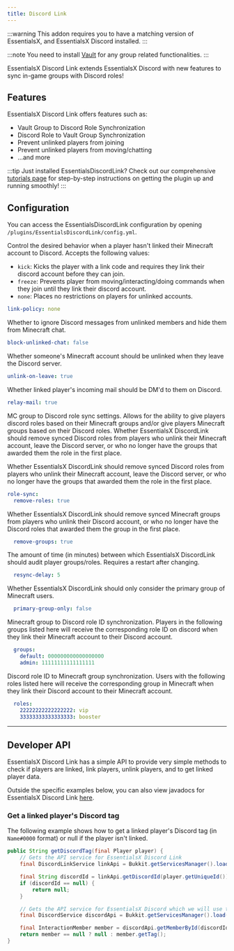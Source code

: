 ```yaml
---
title: Discord Link
---
```


:::warning
This addon requires you to have a matching version of EssentialsX, and EssentialsX Discord installed.
:::

:::note
You need to install [Vault](https://github.com/milkbowl/Vault) for any group related functionalities.
:::

EssentialsX Discord Link extends EssentialsX Discord with new features to sync in-game groups with Discord roles!

## Features
EssentialsX Discord Link offers features such as:
- Vault Group to Discord Role Synchronization
- Discord Role to Vault Group Synchronization
- Prevent unlinked players from joining
- Prevent unlinked players from moving/chatting
- …and more

:::tip
Just installed EssentialsDiscordLink? Check out our comprehensive [tutorials page](../../tutorials/discordlinktut) for step-by-step instructions on getting the plugin up and running smoothly!
:::

## Configuration
You can access the EssentialsDiscordLink configuration by opening `/plugins/EssentialsDiscordLink/config.yml`.

Control the desired behavior when a player hasn't linked their Minecraft account to Discord.
Accepts the following values:
- `kick`: Kicks the player with a link code and requires they link their discord account before they can join.
- `freeze`: Prevents player from moving/interacting/doing commands when they join until they link their discord account.
- `none`: Places no restrictions on players for unlinked accounts.
```yaml
link-policy: none
```

Whether to ignore Discord messages from unlinked members and hide them from Minecraft chat.
```yaml
block-unlinked-chat: false
```

Whether someone's Minecraft account should be unlinked when they leave the Discord server.
```yaml
unlink-on-leave: true
```

Whether linked player's incoming mail should be DM'd to them on Discord.
```yaml
relay-mail: true
```

MC group to Discord role sync settings.
Allows for the ability to give players discord roles based on their Minecraft groups and/or give players Minecraft
groups based on their Discord roles.
Whether EssentialsX DiscordLink should remove synced Discord roles from players who unlink their Minecraft account,
leave the Discord server, or who no longer have the groups that awarded them the role in the first place.

Whether EssentialsX DiscordLink should remove synced Discord roles from players who unlink their Minecraft account,
leave the Discord server, or who no longer have the groups that awarded them the role in the first place.
```yaml
role-sync:
  remove-roles: true
```

Whether EssentialsX DiscordLink should remove synced Minecraft groups from players who unlink their Discord account,
or who no longer have the Discord roles that awarded them the group in the first place.
```yaml
  remove-groups: true
```

The amount of time (in minutes) between which EssentialsX DiscordLink should audit player groups/roles.
Requires a restart after changing.
```yaml
  resync-delay: 5
```

Whether EssentialsX DiscordLink should only consider the primary group of Minecraft users.
```yaml
  primary-group-only: false
```

Minecraft group to Discord role ID synchronization.
Players in the following groups listed here will receive the corresponding role ID on discord when they link
their Minecraft account to their Discord account.
```yaml
  groups:
    default: 000000000000000000
    admin: 11111111111111111
```

Discord role ID to Minecraft group synchronization.
Users with the following roles listed here will receive the corresponding group in Minecraft when they link
their Discord account to their Minecraft account.
```yaml
  roles:
    22222222222222222: vip
    33333333333333333: booster
```

---

## Developer API

EssentialsX Discord Link has a simple API to provide very simple methods to check if players are linked,
link players, unlink players, and to get linked player data.

Outside the specific examples below, you can also view javadocs for EssentialsX Discord Link
[here](https://jd-v2.essentialsx.net/EssentialsDiscordLink).

### Get a linked player's Discord tag

The following example shows how to get a linked player's Discord tag (in `Name#0000` format) or null if the player
isn't linked.

```java
public String getDiscordTag(final Player player) {
    // Gets the API service for EssentialsX Discord Link
    final DiscordLinkService linkApi = Bukkit.getServicesManager().load(DiscordLinkService.class);

    final String discordId = linkApi.getDiscordId(player.getUniqueId());
    if (discordId == null) {
        return null;
    }

    // Gets the API service for EssentialsX Discord which we will use to get the actual user
    final DiscordService discordApi = Bukkit.getServicesManager().load(DiscordService.class);

    final InteractionMember member = discordApi.getMemberById(discordId).join();
    return member == null ? null : member.getTag();
}
```